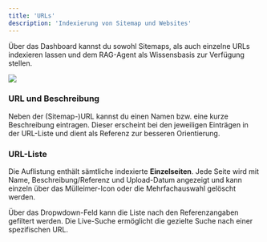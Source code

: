 ```yaml
---
title: 'URLs'
description: 'Indexierung von Sitemap und Websites'
---
```


Über das Dashboard kannst du sowohl Sitemaps, als auch einzelne URLs indexieren lassen und dem RAG-Agent als Wissensbasis zur Verfügung stellen.

<img src="/images/dashboard_urls.jpg" />

### URL und Beschreibung

Neben der (Sitemap-)URL kannst du einen Namen bzw. eine kurze Beschreibung eintragen. Dieser erscheint bei den jeweiligen Einträgen in der URL-Liste und dient als Referenz zur besseren Orientierung.

### URL-Liste

Die Auflistung enthält sämtliche indexierte **Einzelseiten**. Jede Seite wird mit Name, Beschreibung/Referenz und Upload-Datum angezeigt und kann einzeln über das Mülleimer-Icon oder die Mehrfachauswahl gelöscht werden.

Über das Dropwdown-Feld kann die Liste nach den Referenzangaben gefiltert werden. Die Live-Suche ermöglicht die gezielte Suche nach einer spezifischen URL.